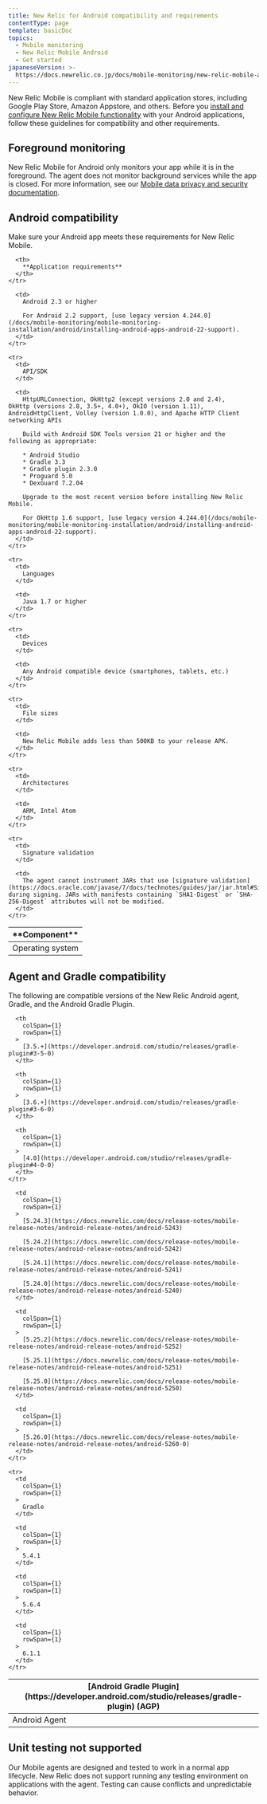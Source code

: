 ```yaml
---
title: New Relic for Android compatibility and requirements
contentType: page
template: basicDoc
topics:
  - Mobile monitoring
  - New Relic Mobile Android
  - Get started
japaneseVersion: >-
  https://docs.newrelic.co.jp/docs/mobile-monitoring/new-relic-mobile-android/get-started/new-relic-android-compatibility-requirements
---
```


New Relic Mobile is compliant with standard application stores, including Google Play Store, Amazon Appstore, and others. Before you [install and configure New Relic Mobile functionality](/docs/mobile-monitoring/new-relic-mobile-android/install-configure) with your Android applications, follow these guidelines for compatibility and other requirements.

## Foreground monitoring

New Relic Mobile for Android only monitors your app while it is in the foreground. The agent does not monitor background services while the app is closed. For more information, see our [Mobile data privacy and security documentation](/docs/mobile-monitoring/new-relic-mobile/get-started/security-mobile-apps).

## Android compatibility

Make sure your Android app meets these requirements for New Relic Mobile.

<Table>
  <thead>
    <tr>
      <th width={200}>
        **Component**
      </th>

      <th>
        **Application requirements**
      </th>
    </tr>
  </thead>

  <tbody>
    <tr>
      <td>
        Operating system
      </td>

      <td>
        Android 2.3 or higher

        For Android 2.2 support, [use legacy version 4.244.0](/docs/mobile-monitoring/mobile-monitoring-installation/android/installing-android-apps-android-22-support).
      </td>
    </tr>

    <tr>
      <td>
        API/SDK
      </td>

      <td>
        HttpURLConnection, OkHttp2 (except versions 2.0 and 2.4), OkHttp (versions 2.8, 3.5+, 4.0+), OkIO (version 1.11), AndroidHttpClient, Volley (version 1.0.0), and Apache HTTP Client networking APIs

        Build with Android SDK Tools version 21 or higher and the following as appropriate:

        * Android Studio
        * Gradle 3.3
        * Gradle plugin 2.3.0
        * Proguard 5.0
        * DexGuard 7.2.04

        Upgrade to the most recent version before installing New Relic Mobile.

        For OkHttp 1.6 support, [use legacy version 4.244.0](/docs/mobile-monitoring/mobile-monitoring-installation/android/installing-android-apps-android-22-support).
      </td>
    </tr>

    <tr>
      <td>
        Languages
      </td>

      <td>
        Java 1.7 or higher
      </td>
    </tr>

    <tr>
      <td>
        Devices
      </td>

      <td>
        Any Android compatible device (smartphones, tablets, etc.)
      </td>
    </tr>

    <tr>
      <td>
        File sizes
      </td>

      <td>
        New Relic Mobile adds less than 500KB to your release APK.
      </td>
    </tr>

    <tr>
      <td>
        Architectures
      </td>

      <td>
        ARM, Intel Atom
      </td>
    </tr>

    <tr>
      <td>
        Signature validation
      </td>

      <td>
        The agent cannot instrument JARs that use [signature validation](https://docs.oracle.com/javase/7/docs/technotes/guides/jar/jar.html#Signature_Validation) during signing. JARs with manifests containing `SHA1-Digest` or `SHA-256-Digest` attributes will not be modified.
      </td>
    </tr>
  </tbody>
</Table>

## Agent and Gradle compatibility

The following are compatible versions of the New Relic Android agent, Gradle, and the Android Gradle Plugin.

<Table>
  <thead>
    <tr>
      <th
        colSpan={1}
        rowSpan={1}
      >
        [Android Gradle Plugin](https://developer.android.com/studio/releases/gradle-plugin) (AGP)
      </th>

      <th
        colSpan={1}
        rowSpan={1}
      >
        [3.5.+](https://developer.android.com/studio/releases/gradle-plugin#3-5-0)
      </th>

      <th
        colSpan={1}
        rowSpan={1}
      >
        [3.6.+](https://developer.android.com/studio/releases/gradle-plugin#3-6-0)
      </th>

      <th
        colSpan={1}
        rowSpan={1}
      >
        [4.0](https://developer.android.com/studio/releases/gradle-plugin#4-0-0)
      </th>
    </tr>
  </thead>

  <tbody>
    <tr>
      <td
        colSpan={1}
        rowSpan={1}
      >
        Android Agent
      </td>

      <td
        colSpan={1}
        rowSpan={1}
      >
        [5.24.3](https://docs.newrelic.com/docs/release-notes/mobile-release-notes/android-release-notes/android-5243)

        [5.24.2](https://docs.newrelic.com/docs/release-notes/mobile-release-notes/android-release-notes/android-5242)

        [5.24.1](https://docs.newrelic.com/docs/release-notes/mobile-release-notes/android-release-notes/android-5241)

        [5.24.0](https://docs.newrelic.com/docs/release-notes/mobile-release-notes/android-release-notes/android-5240)
      </td>

      <td
        colSpan={1}
        rowSpan={1}
      >
        [5.25.2](https://docs.newrelic.com/docs/release-notes/mobile-release-notes/android-release-notes/android-5252)

        [5.25.1](https://docs.newrelic.com/docs/release-notes/mobile-release-notes/android-release-notes/android-5251)

        [5.25.0](https://docs.newrelic.com/docs/release-notes/mobile-release-notes/android-release-notes/android-5250)
      </td>

      <td
        colSpan={1}
        rowSpan={1}
      >
        [5.26.0](https://docs.newrelic.com/docs/release-notes/mobile-release-notes/android-release-notes/android-5260-0)
      </td>
    </tr>

    <tr>
      <td
        colSpan={1}
        rowSpan={1}
      >
        Gradle
      </td>

      <td
        colSpan={1}
        rowSpan={1}
      >
        5.4.1
      </td>

      <td
        colSpan={1}
        rowSpan={1}
      >
        5.6.4
      </td>

      <td
        colSpan={1}
        rowSpan={1}
      >
        6.1.1
      </td>
    </tr>
  </tbody>
</Table>

## Unit testing not supported

Our Mobile agents are designed and tested to work in a normal app lifecycle. New Relic does not support running any testing environment on applications with the agent. Testing can cause conflicts and unpredictable behavior.
